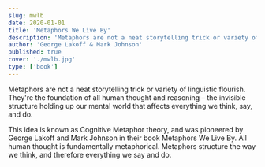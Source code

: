 ```yaml
---
slug: mwlb
date: 2020-01-01
title: 'Metaphors We Live By'
description: 'Metaphors are not a neat storytelling trick or variety of linguistic flourish. Theyre the foundation of all human thought and reasoning.'
author: 'George Lakoff & Mark Johnson'
published: true
cover: './mwlb.jpg'
type: ['book']
---
```


Metaphors are not a neat storytelling trick or variety of linguistic flourish. They're the foundation of all human thought and reasoning – the invisible structure holding up our mental world that affects everything we think, say, and do. 

This idea is known as Cognitive Metaphor theory, and was pioneered by George Lakoff and Mark Johnson in their book Metaphors We Live By.
All human thought is fundamentally metaphorical. Metaphors structure the way we think, and therefore everything we say and do.
